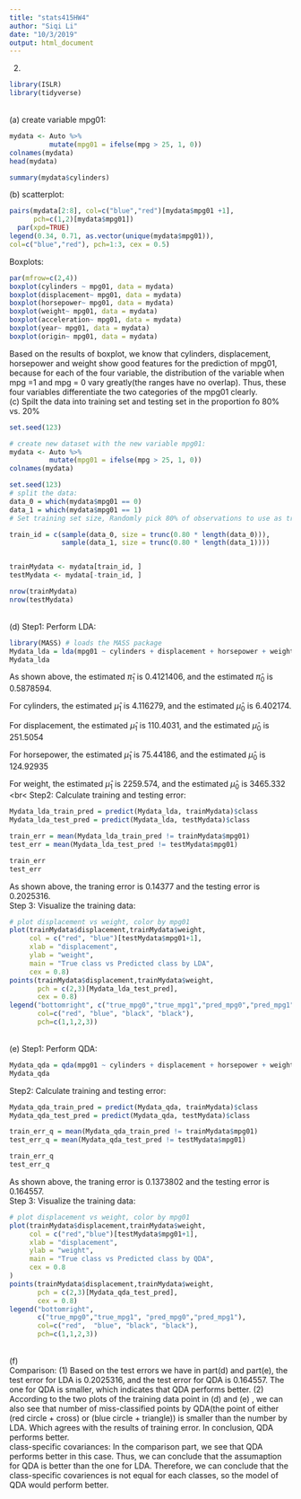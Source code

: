 ```yaml
---
title: "stats415HW4"
author: "Siqi Li"
date: "10/3/2019"
output: html_document
---
```

2.
<br>
```r
library(ISLR)
library(tidyverse)
```
<br>
(a)
create variable mpg01:
```r
mydata <- Auto %>%
          mutate(mpg01 = ifelse(mpg > 25, 1, 0))
colnames(mydata)
head(mydata)

summary(mydata$cylinders)
```
<nr>
(b)
scatterplot:
```r
pairs(mydata[2:8], col=c("blue","red")[mydata$mpg01 +1], 
      pch=c(1,2)[mydata$mpg01])
  par(xpd=TRUE)
legend(0.34, 0.71, as.vector(unique(mydata$mpg01)),
col=c("blue","red"), pch=1:3, cex = 0.5)
```
Boxplots:
```r
par(mfrow=c(2,4))
boxplot(cylinders ~ mpg01, data = mydata)
boxplot(displacement~ mpg01, data = mydata)
boxplot(horsepower~ mpg01, data = mydata)
boxplot(weight~ mpg01, data = mydata)
boxplot(acceleration~ mpg01, data = mydata)
boxplot(year~ mpg01, data = mydata)
boxplot(origin~ mpg01, data = mydata)
```
Based on the results of boxplot, we know that cylinders, displacement, horsepower and weight show good features for the prediction of mpg01, because for each of the four variable, the distribution of the variable when mpg =1 and mpg = 0 vary greatly(the ranges have no overlap). Thus, these four variables differentiate the two categories of the mpg01 clearly.
<br>
(c)
Spilt the data into training set and testing set in the proportion fo 80% vs. 20%
```r
set.seed(123) 

# create new dataset with the new variable mpg01:
mydata <- Auto %>%
          mutate(mpg01 = ifelse(mpg > 25, 1, 0))
colnames(mydata)

set.seed(123)
# split the data:
data_0 = which(mydata$mpg01 == 0)
data_1 = which(mydata$mpg01 == 1)
# Set training set size, Randomly pick 80% of observations to use as training

train_id = c(sample(data_0, size = trunc(0.80 * length(data_0))),
             sample(data_1, size = trunc(0.80 * length(data_1))))


trainMydata <- mydata[train_id, ]
testMydata <- mydata[-train_id, ]

nrow(trainMydata)
nrow(testMydata)
```
<br>
(d) 
Step1:
Perform LDA:
```r
library(MASS) # loads the MASS package
Mydata_lda = lda(mpg01 ~ cylinders + displacement + horsepower + weight, data = trainMydata) 
Mydata_lda 
```
As shown above, the estimated $\hat\pi_1$ is 0.4121406, 
and the estimated $\hat\pi_0$ is 0.5878594.

For cylinders, the estimated $\hat\mu_1$ is 4.116279, 
and the estimated $\hat\mu_0$ is 6.402174.

For displacement, the estimated $\hat\mu_1$ is 110.4031, 
and the estimated $\hat\mu_0$ is 251.5054

For horsepower, the estimated $\hat\mu_1$ is 75.44186, 
and the estimated $\hat\mu_0$ is 124.92935

For weight, the estimated $\hat\mu_1$ is 2259.574, 
and the estimated $\hat\mu_0$ is 3465.332
<br<
Step2:
Calculate training and testing error:
```r
Mydata_lda_train_pred = predict(Mydata_lda, trainMydata)$class 
Mydata_lda_test_pred = predict(Mydata_lda, testMydata)$class

train_err = mean(Mydata_lda_train_pred != trainMydata$mpg01) 
test_err = mean(Mydata_lda_test_pred != testMydata$mpg01) 

train_err
test_err
```
As shown above, the traning error is 0.14377 and the testing error is 0.2025316.
<br>
Step 3: Visualize the training data:
```r
# plot displacement vs weight, color by mpg01
plot(trainMydata$displacement,trainMydata$weight,
     col = c("red", "blue")[testMydata$mpg01+1], 
     xlab = "displacement", 
     ylab = "weight",
     main = "True class vs Predicted class by LDA",
     cex = 0.8) 
points(trainMydata$displacement,trainMydata$weight,
       pch = c(2,3)[Mydata_lda_test_pred],
       cex = 0.8)
legend("bottomright", c("true_mpg0","true_mpg1","pred_mpg0","pred_mpg1"),
       col=c("red", "blue", "black", "black"), 
       pch=c(1,1,2,3))
```
<br>
(e) 
Step1:
Perform QDA:
```r
Mydata_qda = qda(mpg01 ~ cylinders + displacement + horsepower + weight, data = trainMydata) 
Mydata_qda 
```
Step2:
Calculate training and testing error:
```r
Mydata_qda_train_pred = predict(Mydata_qda, trainMydata)$class 
Mydata_qda_test_pred = predict(Mydata_qda, testMydata)$class

train_err_q = mean(Mydata_qda_train_pred != trainMydata$mpg01) 
test_err_q = mean(Mydata_qda_test_pred != testMydata$mpg01) 

train_err_q
test_err_q
```
As shown above, the traning error is 0.1373802 and the testing error is 0.164557.
<br>
Step 3: Visualize the training data:
```r
# plot displacement vs weight, color by mpg01
plot(trainMydata$displacement,trainMydata$weight,
     col = c("red","blue")[testMydata$mpg01+1], 
     xlab = "displacement", 
     ylab = "weight",
     main = "True class vs Predicted class by QDA",
     cex = 0.8
)
points(trainMydata$displacement,trainMydata$weight, 
       pch = c(2,3)[Mydata_qda_test_pred],
       cex = 0.8)
legend("bottomright", 
       c("true_mpg0","true_mpg1", "pred_mpg0","pred_mpg1"),
       col=c("red",  "blue", "black", "black"), 
       pch=c(1,1,2,3))
```
<br>
(f)
<br>
Comparison:
(1) Based on the test errors we have in part(d) and part(e),  the test error for LDA is 0.2025316, and the test error for QDA is 0.164557. The one for QDA is smaller, which indicates that QDA performs better.
(2) According to the two plots of the training data point in (d) and (e) , we can also see that number of miss-classified points by QDA(the point of either (red circle + cross) or (blue circle + triangle)) is smaller than the number by LDA. Which agrees with the results of training error.
In conclusion, QDA performs better. 
<br>
class-specific covariances:
In the comparison part, we see that QDA performs better in this case. Thus, we can conclude that the assumaption for QDA is better than the one for LDA. Therefore, we can conclude that the class-specific covariences is not equal for each classes, so the model of QDA would perform better.













